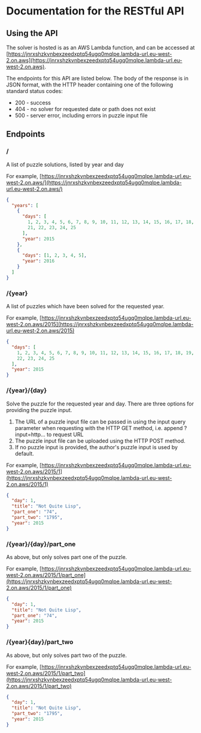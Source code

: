 # Documentation for the RESTful API

## Using the API

The solver is hosted is as an AWS Lambda function, and can be accessed at
[https://jnrxshzkvnbexzeedxptq54ugq0mqlpe.lambda-url.eu-west-2.on.aws](https://jnrxshzkvnbexzeedxptq54ugq0mqlpe.lambda-url.eu-west-2.on.aws).

The endpoints for this API are listed below. The body of the response is in JSON
format, with the HTTP header containing one of the following standard status
codes:

- 200 - success
- 404 - no solver for requested date or path does not exist
- 500 - server error, including errors in puzzle input file

## Endpoints

### /

A list of puzzle solutions, listed by year and day

For example,
[https://jnrxshzkvnbexzeedxptq54ugq0mqlpe.lambda-url.eu-west-2.on.aws/](https://jnrxshzkvnbexzeedxptq54ugq0mqlpe.lambda-url.eu-west-2.on.aws/)

```json
{
  "years": [
    {
      "days": [
        1, 2, 3, 4, 5, 6, 7, 8, 9, 10, 11, 12, 13, 14, 15, 16, 17, 18, 19, 20,
        21, 22, 23, 24, 25
      ],
      "year": 2015
    },
    {
      "days": [1, 2, 3, 4, 5],
      "year": 2016
    }
  ]
}
```

### /\{year}

A list of puzzles which have been solved for the requested year.

For example,
[https://jnrxshzkvnbexzeedxptq54ugq0mqlpe.lambda-url.eu-west-2.on.aws/2015](https://jnrxshzkvnbexzeedxptq54ugq0mqlpe.lambda-url.eu-west-2.on.aws/2015)

```json
{
  "days": [
    1, 2, 3, 4, 5, 6, 7, 8, 9, 10, 11, 12, 13, 14, 15, 16, 17, 18, 19, 20, 21,
    22, 23, 24, 25
  ],
  "year": 2015
}
```

### /\{year}/\{day}

Solve the puzzle for the requested year and day. There are three options for
providing the puzzle input.

1. The URL of a puzzle input file can be passed in using the input query
   parameter when requesting with the HTTP GET method, i.e. append
   ?input=http... to request URL
2. The puzzle input file can be uploaded using the HTTP POST method.
3. If no puzzle input is provided, the author's puzzle input is used by default.

For example,
[https://jnrxshzkvnbexzeedxptq54ugq0mqlpe.lambda-url.eu-west-2.on.aws/2015/1](https://jnrxshzkvnbexzeedxptq54ugq0mqlpe.lambda-url.eu-west-2.on.aws/2015/1)

```json
{
  "day": 1,
  "title": "Not Quite Lisp",
  "part_one": "74",
  "part_two": "1795",
  "year": 2015
}
```

### /\{year}/\{day}/part_one

As above, but only solves part one of the puzzle.

For example,
[https://jnrxshzkvnbexzeedxptq54ugq0mqlpe.lambda-url.eu-west-2.on.aws/2015/1/part_one](https://jnrxshzkvnbexzeedxptq54ugq0mqlpe.lambda-url.eu-west-2.on.aws/2015/1/part_one)

```json
{
  "day": 1,
  "title": "Not Quite Lisp",
  "part_one": "74",
  "year": 2015
}
```

### /\{year}\{day}/part_two

As above, but only solves part two of the puzzle.

For example,
[https://jnrxshzkvnbexzeedxptq54ugq0mqlpe.lambda-url.eu-west-2.on.aws/2015/1/part_two](https://jnrxshzkvnbexzeedxptq54ugq0mqlpe.lambda-url.eu-west-2.on.aws/2015/1/part_two)

```json
{
  "day": 1,
  "title": "Not Quite Lisp",
  "part_two": "1795",
  "year": 2015
}
```

